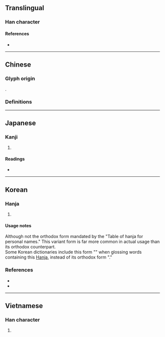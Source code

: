 {{also|戯|戲}}
{{character info}}
==Translingual==

===Han character===
{{Han char|rn=62|rad=戈|as=11|sn=15|four=|canj=YMI|ids=⿰虛戈}}

====References====
* {{Han ref|kx=0414.130|hdz=21411.100|uh=6231|ud=25137}}

----

==Chinese==

===Glyph origin===
{{Han compound|虛|c1=p|戈|c2=s|ls=psc|t2=halberd}}.

===Definitions===
{{zh-see|戲|v}}

----

==Japanese==

===Kanji===
{{ja-kanji|grade=|rs=戈11}}

# {{rfdef|ja|sort=戈11}}

====Readings====
* {{ja-readings|on=[[ぎ]] (gi), [[き]] (ki)|kun=[[たわむれる]] (tawamureru), [[たわむれ]] (tawamure)}}

----

==Korean==

===Hanja===
{{ko-hanja|희롱하다|희롱할|희}}

# {{alt form|ko|戲||{{hanja form of|희|[[play]]}}}}

====Usage notes====
Although not the orthodox form mandated by the "Table of hanja for personal names." This variant form is far more common in actual usage than its orthodox counterpart.<br>

Some Korean dictionaries include this form "{{zh-l|*戱}}" when glossing words containing this [[Hanja]], instead of its orthodox form "{{zh-l|*戲}}."

===References===
* {{R:hanjadoc|3796}}
* {{R:ko:Inmyeongyonghanjapyo|54}}

----

==Vietnamese==

===Han character===
{{vi-hantu|hô|rs=戈11}}

# {{rfdef|vi}}